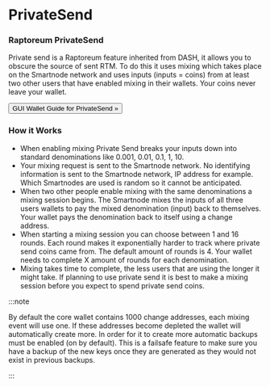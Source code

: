 
# PrivateSend

### Raptoreum PrivateSend

Private send is a Raptoreum feature inherited from DASH, it allows you to obscure the source of sent RTM. To do this it uses mixing which takes place on the Smartnode network and uses inputs (inputs = coins) from at least two other users that have enabled mixing in their wallets. Your coins never leave your wallet.

<Link to="/docs/wallet/gui-wallet/guiwalletguide/privatesend">
  <button class="button button--block button--primary">
    GUI Wallet Guide for PrivateSend »
  </button>
</Link>

### How it Works

- When enabling mixing Private Send breaks your inputs down into standard denominations like 0.001, 0.01, 0.1, 1, 10.
- Your mixing request is sent to the Smartnode network. No identifying information is sent to the Smartnode network, IP address for example. Which Smartnodes are used is random so it cannot be anticipated.
- When two other people enable mixing with the same denominations a mixing session begins. The Smartnode mixes the inputs of all three users wallets to pay the mixed denomination (input) back to themselves. Your wallet pays the denomination back to itself using a change address.
- When starting a mixing session you can choose between 1 and 16 rounds. Each round makes it exponentially harder to track where private send coins came from. The default amount of rounds is 4. Your wallet needs to complete X amount of rounds for each denomination.
- Mixing takes time to complete, the less users that are using the longer it might take. If planning to use private send it is best to make a mixing session before you expect to spend private send coins.

:::note

By default the core wallet contains 1000 change addresses, each mixing event will use one. If these addresses become depleted the wallet will automatically create more. In order for it to create more automatic backups must be enabled (on by default). This is a failsafe feature to make sure you have a backup of the new keys once they are generated as they would not exist in previous backups.

:::
